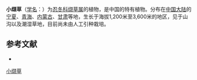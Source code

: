 {{Speciesbox
| name = 小缬草
| status = 
| status_system = 
| image = 
| genus = Valeriana
| species = tangutica
| authority = Batal.
}}

'''小缬草'''（[[学名|学名]]：{{lang|la|''Valeriana tangutica''}}）为[[忍冬科|忍冬科]][[缬草属|缬草属]]的植物，是中国的特有植物。分布在[[中国大陆|中国大陆]]的[[宁夏|宁夏]]、[[青海|青海]]、[[内蒙古|内蒙古]]、[[甘肃|甘肃]]等地，生长于海拔1,200米至3,600米的地区，见于山沟以及潮湿草地，目前尚未由人工引种栽培。

== 参考文献 ==
<div class="references-small">
* {{cite web| url =http://www.bioinfo.cn/db05/KmzwSpecies.php?action=view&id=23686| title =小缬草| work =《中国高等植物数据库全库》| publisher =中国科学院微生物研究所| author =昆明植物研究所| accessdate =2009-02-25| deadurl =yes| archiveurl =https://web.archive.org/web/20160305054730/http://www.bioinfo.cn/db05/KmzwSpecies.php?action=view&id=23686| archivedate =2016-03-05}}
</div>
{{Taxonbar|from=Q10960016}}

[[Category:缬草属|小缬草]]


{{植物小作品}}
